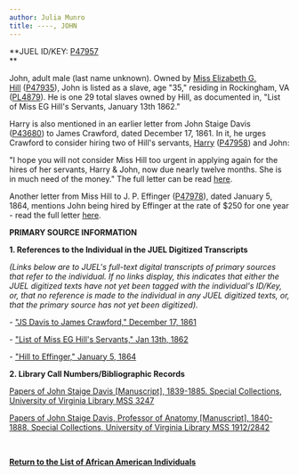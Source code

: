 ```yaml
---
author: Julia Munro
title: ----, JOHN
---
```

**JUEL ID/KEY: [P47957](http://juel.iath.virginia.edu/public_person?person=47957 "P47957")  
**

John, adult male (last name unknown). Owned by [Miss Elizabeth G. Hill](http://juel.iath.virginia.edu/node/862 "Elizabeth G. Hill") ([P47935](http://juel.iath.virginia.edu/public_person?person=47935 "P47935")), John is listed as a slave, age "35," residing in Rockingham, VA ([PL4879](http://juel.iath.virginia.edu/public_place?place=4879 "PL4879")). He is one 29 total slaves owned by Hill, as documented in, "List of Miss EG Hill's Servants, January 13th 1862."

Harry is also mentioned in an earlier letter from John Staige Davis ([P43680](http://juel.iath.virginia.edu/public_person?person=43680 "P43680")) to James Crawford, dated December 17, 1861. In it, he urges Crawford to consider hiring two of Hill's servants, [Harry](http://juel.iath.virginia.edu/node/891 "Harry") ([P47958](http://juel.iath.virginia.edu/public_person?person=47958 "P47958")) and John:

"I hope you will not consider Miss Hill too urgent in applying again for the hires of her servants, Harry & John, now due nearly twelve months. She is in much need of the money." The full letter can be read [here](http://juel.iath.virginia.edu/node/343?doc=/juel_display/Cadavers/JS_Davis/Crawford_1861_12_17 "JS Davis to James Crawford, 1861").

Another letter from Miss Hill to J. P. Effinger ([P47978](http://juel.iath.virginia.edu/public_person?person=43680 "P43680")), dated January 5, 1864, mentions John being hired by Effinger at the rate of $250 for one year - read the full letter [here](http://juel.iath.virginia.edu/node/343?doc=/juel_display/Cadavers/Effinger_1864_01_05# "Miss Hill to Effinger, January 5, 1864").

**PRIMARY SOURCE INFORMATION** 

**1\. References to the Individual in the JUEL Digitized Transcripts**

_(Links below are to JUEL's full-text digital transcripts of primary sources that refer to the individual. If no links display, this indicates that either the JUEL digitized texts have not yet been tagged with the individual's ID/Key, or, that no reference is made to the individual in any JUEL digitized texts, or, that the primary source has not yet been digitized)._   

\- ["JS Davis to James Crawford," December 17, 1861](http://juel.iath.virginia.edu/node/343?doc=/juel_display/Cadavers/JS_Davis/Crawford_1861_12_17 "JS Davis to James Crawford, 1861") 

\- ["List of Miss EG Hill's Servants," Jan 13th, 1862](http://juel.iath.virginia.edu/node/343?doc=/juel_display/Cadavers/Hill_1862_01_13 "List of Miss EG Hill's Servants")

\- ["Hill to Effinger," January 5, 1864](http://juel.iath.virginia.edu/node/343?doc=/juel_display/Cadavers/Effinger_1864_01_05 "Hill to Effinger, 1864") 

**2\. Library Call Numbers/Bibliographic Records**

[Papers of John Staige Davis \[Manuscript\], 1839-1885. Special Collections, University of Virginia Library MSS 3247](https://search.lib.virginia.edu/catalog/u3929949 "John Staige Davis Papers")  
[](http://search.lib.virginia.edu/catalog/u6607353 "Proctor's Daybook")

  
[Papers of John Staige Davis, Professor of Anatomy \[Manuscript\], 1840-1888. Special Collections, University of Virginia Library MSS 1912/2842](https://search.lib.virginia.edu/catalog/u3930111 "Papers of John Staige Davis, Prof. Anatomy 1840-88") 

 [](http://search.lib.virginia.edu/catalog/u6371432)

**[Return to the List of African American Individuals](http://juel.iath.virginia.edu/node/367 "Return to the List of African-American Individuals")**

 **[](http://search.lib.virginia.edu/catalog/u6371432)**